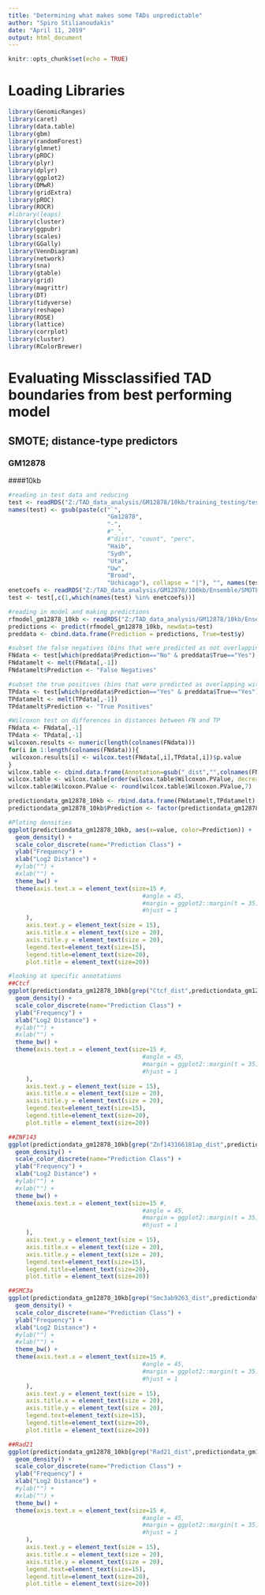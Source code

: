 ```yaml
---
title: "Determining what makes some TADs unpredictable"
author: "Spiro Stilianoudakis"
date: "April 11, 2019"
output: html_document
---
```


```r
knitr::opts_chunk$set(echo = TRUE)
```

# Loading Libraries

```r
library(GenomicRanges)
library(caret)
library(data.table)
library(gbm)
library(randomForest)
library(glmnet)
library(pROC)
library(plyr)
library(dplyr)
library(ggplot2)
library(DMwR)
library(gridExtra)
library(pROC)
library(ROCR)
#library(leaps)
library(cluster)
library(ggpubr)
library(scales)
library(GGally)
library(VennDiagram)
library(network)
library(sna)
library(gtable)
library(grid)
library(magrittr) 
library(DT)
library(tidyverse)
library(reshape)
library(ROSE)
library(lattice)
library(corrplot)
library(cluster)
library(RColorBrewer)

```

# Evaluating Missclassified TAD boundaries from best performing model

## SMOTE; distance-type predictors

### GM12878

####10kb

```r
#reading in test data and reducing
test <- readRDS("Z:/TAD_data_analysis/GM12878/10kb/training_testing/test.rds")
names(test) <- gsub(paste(c("`", 
                            "Gm12878", 
                            "-", 
                            #"_", 
                            #"dist", "count", "perc",
                            "Haib", 
                            "Sydh",
                            "Uta",
                            "Uw",
                            "Broad",
                            "Uchicago"), collapse = "|"), "", names(test))
enetcoefs <- readRDS("Z:/TAD_data_analysis/GM12878/100kb/Ensemble/SMOTE/Distance/ENET/enetcoefs.rds")
test <- test[,c(1,which(names(test) %in% enetcoefs))]

#reading in model and making predictions
rfmodel_gm12878_10kb <- readRDS("Z:/TAD_data_analysis/GM12878/10kb/Ensemble/SMOTE/Distance/ENET/RF/rfModel.rds")
predictions <- predict(rfmodel_gm12878_10kb, newdata=test)
preddata <- cbind.data.frame(Prediction = predictions, True=test$y)

#subset the false negatives (bins that were predicted as not overlapping with flanked TAD boundary but really were)
FNdata <- test[which(preddata$Prediction=="No" & preddata$True=="Yes"),]
FNdatamelt <- melt(FNdata[,-1])
FNdatamelt$Prediction <- "False Negatives"

#subset the true positives (bins that were predicted as overlapping with flanked TAD boundary and truely were)
TPdata <- test[which(preddata$Prediction=="Yes" & preddata$True=="Yes"),]
TPdatamelt <- melt(TPdata[,-1])
TPdatamelt$Prediction <- "True Positives"

#Wilcoxon test on differences in distances between FN and TP
FNdata <- FNdata[,-1]
TPdata <- TPdata[,-1]
wilcoxon.results <- numeric(length(colnames(FNdata)))
for(i in 1:length(colnames(FNdata))){
 wilcoxon.results[i] <- wilcox.test(FNdata[,i],TPdata[,i])$p.value
}
wilcox.table <- cbind.data.frame(Annotation=gsub("_dist","",colnames(FNdata)), Wilcoxon.PValue=wilcoxon.results)
wilcox.table <- wilcox.table[order(wilcox.table$Wilcoxon.PValue, decreasing = FALSE),]
wilcox.table$Wilcoxon.PValue <- round(wilcox.table$Wilcoxon.PValue,7)

predictiondata_gm12878_10kb <- rbind.data.frame(FNdatamelt,TPdatamelt)
predictiondata_gm12878_10kb$Prediction <- factor(predictiondata_gm12878_10kb$Prediction, levels=c("False Negatives","True Positives"))

#Ploting densities
ggplot(predictiondata_gm12878_10kb, aes(x=value, color=Prediction)) +
  geom_density() +
  scale_color_discrete(name="Prediction Class") +
  ylab("Frequency") +
  xlab("Log2 Distance") +
  #ylab("") +
  #xlab("") +
  theme_bw() +
  theme(axis.text.x = element_text(size=15 #,
                                      #angle = 45, 
                                      #margin = ggplot2::margin(t = 35),
                                      #hjust = 1
     ),
     axis.text.y = element_text(size = 15),
     axis.title.x = element_text(size = 20),
     axis.title.y = element_text(size = 20),
     legend.text=element_text(size=15),
     legend.title=element_text(size=20),
     plot.title = element_text(size=20))

#looking at specific annotations
##Ctcf
ggplot(predictiondata_gm12878_10kb[grep("Ctcf_dist",predictiondata_gm12878_10kb$variable),], aes(x=value, color=Prediction)) +
  geom_density() +
  scale_color_discrete(name="Prediction Class") +
  ylab("Frequency") +
  xlab("Log2 Distance") +
  #ylab("") +
  #xlab("") +
  theme_bw() +
  theme(axis.text.x = element_text(size=15 #,
                                      #angle = 45, 
                                      #margin = ggplot2::margin(t = 35),
                                      #hjust = 1
     ),
     axis.text.y = element_text(size = 15),
     axis.title.x = element_text(size = 20),
     axis.title.y = element_text(size = 20),
     legend.text=element_text(size=15),
     legend.title=element_text(size=20),
     plot.title = element_text(size=20))

##ZNF143
ggplot(predictiondata_gm12878_10kb[grep("Znf143166181ap_dist",predictiondata_gm12878_10kb$variable),], aes(x=value, color=Prediction)) +
  geom_density() +
  scale_color_discrete(name="Prediction Class") +
  ylab("Frequency") +
  xlab("Log2 Distance") +
  #ylab("") +
  #xlab("") +
  theme_bw() +
  theme(axis.text.x = element_text(size=15 #,
                                      #angle = 45, 
                                      #margin = ggplot2::margin(t = 35),
                                      #hjust = 1
     ),
     axis.text.y = element_text(size = 15),
     axis.title.x = element_text(size = 20),
     axis.title.y = element_text(size = 20),
     legend.text=element_text(size=15),
     legend.title=element_text(size=20),
     plot.title = element_text(size=20))

##SMC3a
ggplot(predictiondata_gm12878_10kb[grep("Smc3ab9263_dist",predictiondata_gm12878_10kb$variable),], aes(x=value, color=Prediction)) +
  geom_density() +
  scale_color_discrete(name="Prediction Class") +
  ylab("Frequency") +
  xlab("Log2 Distance") +
  #ylab("") +
  #xlab("") +
  theme_bw() +
  theme(axis.text.x = element_text(size=15 #,
                                      #angle = 45, 
                                      #margin = ggplot2::margin(t = 35),
                                      #hjust = 1
     ),
     axis.text.y = element_text(size = 15),
     axis.title.x = element_text(size = 20),
     axis.title.y = element_text(size = 20),
     legend.text=element_text(size=15),
     legend.title=element_text(size=20),
     plot.title = element_text(size=20))

##Rad21
ggplot(predictiondata_gm12878_10kb[grep("Rad21_dist",predictiondata_gm12878_10kb$variable),], aes(x=value, color=Prediction)) +
  geom_density() +
  scale_color_discrete(name="Prediction Class") +
  ylab("Frequency") +
  xlab("Log2 Distance") +
  #ylab("") +
  #xlab("") +
  theme_bw() +
  theme(axis.text.x = element_text(size=15 #,
                                      #angle = 45, 
                                      #margin = ggplot2::margin(t = 35),
                                      #hjust = 1
     ),
     axis.text.y = element_text(size = 15),
     axis.title.x = element_text(size = 20),
     axis.title.y = element_text(size = 20),
     legend.text=element_text(size=15),
     legend.title=element_text(size=20),
     plot.title = element_text(size=20))


```


